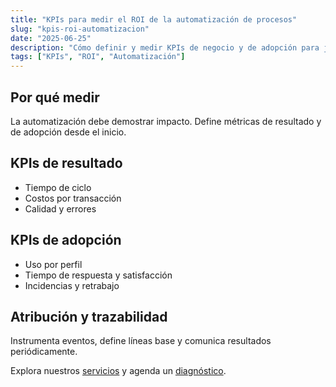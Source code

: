 ```yaml
---
title: "KPIs para medir el ROI de la automatización de procesos"
slug: "kpis-roi-automatizacion"
date: "2025-06-25"
description: "Cómo definir y medir KPIs de negocio y de adopción para justificar inversiones en automatización."
tags: ["KPIs", "ROI", "Automatización"]
---
```


## Por qué medir
La automatización debe demostrar impacto. Define métricas de resultado y de adopción desde el inicio.

## KPIs de resultado
- Tiempo de ciclo
- Costos por transacción
- Calidad y errores

## KPIs de adopción
- Uso por perfil
- Tiempo de respuesta y satisfacción
- Incidencias y retrabajo

## Atribución y trazabilidad
Instrumenta eventos, define líneas base y comunica resultados periódicamente.

Explora nuestros [servicios](/servicios) y agenda un [diagnóstico](/contacto).


